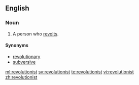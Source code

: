 ==English==

===Noun===
{{en-noun}}

#A person who [[revolt]]s.

====Synonyms====
*[[revolutionary]]
*[[subversive]]

[[ml:revolutionist]]
[[sv:revolutionist]]
[[te:revolutionist]]
[[vi:revolutionist]]
[[zh:revolutionist]]